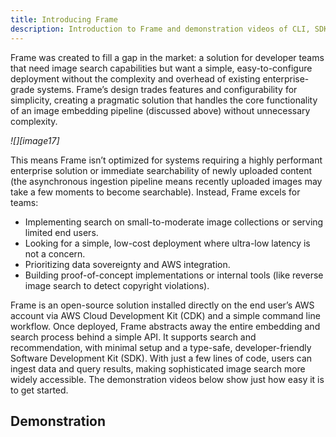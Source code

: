 ```yaml
---
title: Introducing Frame
description: Introduction to Frame and demonstration videos of CLI, SDK and functionality
---
```


Frame was created to fill a gap in the market: a solution for developer teams that need image search capabilities but want a simple, easy-to-configure deployment without the complexity and overhead of existing enterprise-grade systems. Frame’s design trades features and configurability for simplicity, creating a pragmatic solution that handles the core functionality of an image embedding pipeline (discussed above) without unnecessary complexity.

_![][image17]_

This means Frame isn’t optimized for systems requiring a highly performant enterprise solution or immediate searchability of newly uploaded content (the asynchronous ingestion pipeline means recently uploaded images may take a few moments to become searchable). Instead, Frame excels for teams:

- Implementing search on small-to-moderate image collections or serving limited end users.
- Looking for a simple, low-cost deployment where ultra-low latency is not a concern.
- Prioritizing data sovereignty and AWS integration.
- Building proof-of-concept implementations or internal tools (like reverse image search to detect copyright violations).

Frame is an open-source solution installed directly on the end user’s AWS account via AWS Cloud Development Kit (CDK) and a simple command line workflow. Once deployed, Frame abstracts away the entire embedding and search process behind a simple API. It supports search and recommendation, with minimal setup and a type-safe, developer-friendly Software Development Kit (SDK). With just a few lines of code, users can ingest data and query results, making sophisticated image search more widely accessible. The demonstration videos below show just how easy it is to get started.

## Demonstration
